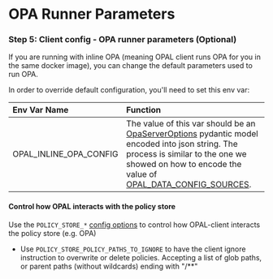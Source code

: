 # OPA Runner Parameters

### Step 5: Client config - OPA runner parameters (Optional)

If you are running with inline OPA (meaning OPAL client runs OPA for you in the same docker image), you can change the default parameters used to run OPA.

In order to override default configuration, you'll need to set this env var:

| Env Var Name           | Function                                                                                                                                                                                                                                                                                                                                                                                                          |
| :--------------------- | :---------------------------------------------------------------------------------------------------------------------------------------------------------------------------------------------------------------------------------------------------------------------------------------------------------------------------------------------------------------------------------------------------------------- |
| OPAL_INLINE_OPA_CONFIG | The value of this var should be an [OpaServerOptions](https://github.com/permitio/opal/blob/master/packages/opal-client/opal_client/opa/options.py#L19) pydantic model encoded into json string. The process is similar to the one we showed on how to encode the value of [OPAL_DATA_CONFIG_SOURCES](/getting-started/running-opal/run-opal-server/data-sources#encoding-this-value-in-an-environment-variable). |

#### Control how OPAL interacts with the policy store

Use the `POLICY_STORE_*` [config options](/getting-started/configuration) to control how OPAL-client interacts the policy store (e.g. OPA)

- Use `POLICY_STORE_POLICY_PATHS_TO_IGNORE` to have the client ignore instruction to overwrite or delete policies. Accepting a list of glob paths, or parent paths (without wildcards) ending with "/\*\*"

